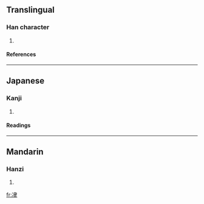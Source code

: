 ==Translingual==
===Han character===
{{Han char|rn=15|rad=冫|as=06|sn=8|four=|canj=戈一中手 (IMLQ)}}
# {{defn|Han}}
====References====
{{Han ref|kx=0132.180|dkj=01640|dj=0296.070|hdz=10297.140|uh=51BF|ud=20927}}
----
==Japanese==
===Kanji===
{{ja-kanji|grade=|rs=冫06}}
# {{defn|Japanese}}
====Readings====
{{ja-readings|on=[[せん]] (sen)|kun=[[すすむ]] (susumu)}}
----
==Mandarin==
===Hanzi===
{{cmn-hanzi|pin=[[jiān]] ([[jian1]])|wg=chien<sup>1</sup>}}
# {{defn|Mandarin}}

[[fr:冿]]